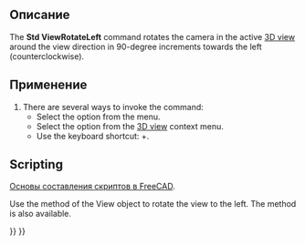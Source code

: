 <languages/>

{{Docnav/ru
|[[Std_ViewLeft/ru|Команда "Слева"]]
|[[Std_ViewRotateRight/ru|Команда "Повернуть вправо"]]
|[[Std_View_Menu/ru|Меню "Вид"]]
|IconL=Std_ViewLeft.svg
|IconR=Std_ViewRotateRight.svg
|IconC=Freecad.svg
}}

{{GuiCommand/ru
|Name=Std ViewRotateLeft
|Name/ru=Std ViewRotateLeft
|MenuLocation=Вид → Стандартные виды → Повернуть влево
|Workbenches=All
|Shortcut={{KEY|Shift}}+{{KEY|Left}}
|SeeAlso=[[Std_ViewRotateRight/ru|Std ViewRotateRight]]
}}

<span id="Description"></span>
==Описание==

The '''Std ViewRotateLeft''' command rotates the camera in the active [[3D_view|3D view]] around the view direction in 90-degree increments towards the left (counterclockwise).

<span id="Usage"></span>
==Применение==

# There are several ways to invoke the command:
#* Select the {{MenuCommand|View → Standard views → [[Image:Std_ViewRotateLeft.svg|16px]] Rotate Left}} option from the menu.
#* Select the {{MenuCommand|Standard views → [[Image:Std_ViewRotateLeft.svg|16px]] Rotate Left}} option from the [[3D_view|3D view]] context menu.
#* Use the keyboard shortcut: {{KEY|Shift}}+{{KEY|Left}}.

==Scripting==

<div class="mw-translate-fuzzy">
{{Emphasis|Смотрите так же:}} [[FreeCAD_Scripting_Basics/ru|Основы составления скриптов в FreeCAD]].
</div>

Use the {{incode|viewRotateLeft}} method of the View object to rotate the view to the left. The {{incode|viewRotateRight}} method is also available.

{{Code|code=
import FreeCADGui

view = FreeCADGui.ActiveDocument.ActiveView
view.viewRotateLeft()
}}


{{Docnav/ru
|[[Std_ViewLeft/ru|Команда "Слева"]]
|[[Std_ViewRotateRight/ru|Команда "Повернуть вправо"]]
|[[Std_View_Menu/ru|Меню "Вид"]]
|IconL=Std_ViewLeft.svg
|IconR=Std_ViewRotateRight.svg
|IconC=Freecad.svg
}}

{{Std_Base_navi{{#translation:}}}}
{{Userdocnavi{{#translation:}}}}